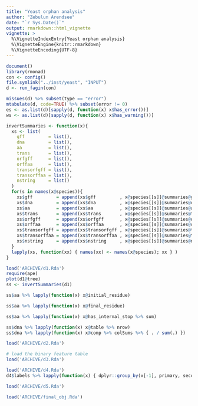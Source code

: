 ```yaml
---
title: "Yeast orphan analysis"
author: "Zebulun Arendsee"
date: "`r Sys.Date()`"
output: rmarkdown::html_vignette
vignette: >
  %\VignetteIndexEntry{Yeast orphan analysis}
  %\VignetteEngine{knitr::rmarkdown}
  %\VignetteEncoding{UTF-8}
---
```


```r
document()
library(rmonad)
con <- config()
file.symlink("../inst/yeast", "INPUT")
d <- run_fagin(con)
```

```r
missues(d) %>% subset(type == "error")
mtabulate(d, code=TRUE) %>% subset(error != 0)
es <- as.list(d)[sapply(d, function(x) x$has_error())]
ws <- as.list(d)[sapply(d, function(x) x$has_warning())]
```

```r
invertSummaries <- function(x){
  xs <- list(
    gff         = list(),
    dna         = list(),
    aa          = list(),
    trans       = list(),
    orfgff      = list(),
    orffaa      = list(),
    transorfgff = list(),
    transorffaa = list(),
    nstring     = list()
  )
  for(s in names(x@species)){
    xs$gff         = append(xs$gff         , x@species[[s]]@summaries@gff.summary         )
    xs$dna         = append(xs$dna         , x@species[[s]]@summaries@dna.summary         )
    xs$aa          = append(xs$aa          , x@species[[s]]@summaries@aa.summary          )
    xs$trans       = append(xs$trans       , x@species[[s]]@summaries@trans.summary       )
    xs$orfgff      = append(xs$orfgff      , x@species[[s]]@summaries@orfgff.summary      )
    xs$orffaa      = append(xs$orffaa      , x@species[[s]]@summaries@orffaa.summary      )
    xs$transorfgff = append(xs$transorfgff , x@species[[s]]@summaries@transorfgff.summary )
    xs$transorffaa = append(xs$transorffaa , x@species[[s]]@summaries@transorffaa.summary )
    xs$nstring     = append(xs$nstring     , x@species[[s]]@summaries@nstring.summary     )
  }
  lapply(xs, function(xx) { names(xx) <- names(x@species); xx } )
}
```

```r
load('ARCHIVE/d1.Rda')
require(ape)
plot(d1@tree)
ss <- invertSummaries(d1)
```

```r
ss$aa %>% lapply(function(x) x@initial_residue)
```

```r
ss$aa %>% lapply(function(x) x@final_residue)
```

```r
ss$aa %>% lapply(function(x) x@has_internal_stop %>% sum)
```

```r
ss$dna %>% lapply(function(x) x@table %>% nrow)
ss$dna %>% lapply(function(x) x@comp %>% colSums %>% { . / sum(.) })
```


```r
load('ARCHIVE/d2.Rda')
```

```r
# load the binary feature table
load('ARCHIVE/d3.Rda')
```

```r
load('ARCHIVE/d4.Rda')
d4$labels %>% lapply(function(x) { dplyr::group_by(x[-1], primary, secondary) %>% dplyr::count() })
```

```r
load('ARCHIVE/d5.Rda')
```

```r
load('ARCHIVE/final_obj.Rda')
```
